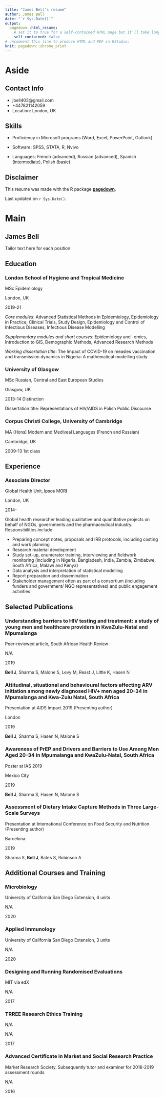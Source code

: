 ```yaml
---
title: "James Bell's resume"
author: James Bell
date: "`r Sys.Date()`"
output:
  pagedown::html_resume:
    # set it to true for a self-contained HTML page but it'll take longer to render
    self_contained: false
# uncomment this line to produce HTML and PDF in RStudio:
knit: pagedown::chrome_print
---
```


Aside
================================================================================

Contact Info {#contact}
--------------------------------------------------------------------------------

- <i class="fa fa-envelope"></i> jbell403@gmail.com
- <i class="fa fa-phone"></i> +447821142059
- Location: London, UK


Skills {#skills}
--------------------------------------------------------------------------------

- Proficiency in Microsoft programs (Word, Excel, PowerPoint, Outlook)

- Software: SPSS, STATA, R, Nvivo

- Languages: French (advanced), Russian (advanced), Spanish (intermediate), Polish (basic)


Disclaimer {#disclaimer}
--------------------------------------------------------------------------------

This resume was made with the R package [**pagedown**](https://github.com/rstudio/pagedown).

Last updated on `r Sys.Date()`.



Main
================================================================================

James Bell {#title}
--------------------------------------------------------------------------------

Tailor text here for each position


Education {data-icon=graduation-cap data-concise=true}
--------------------------------------------------------------------------------

### London School of Hygiene and Tropical Medicine

MSc Epidemiology

London, UK

2019-21

*Core modules*: Advanced Statistical Methods in Epidemiology, Epidemiology in Practice, Clinical Trials, Study Design, Epidemiology and Control of Infectious Diseases, Infectious Disease Modelling

*Supplementary modules and short courses*: Epidemiology and -omics, Introduction to GIS, Demographic Methods, Advanced Research Methods

*Working dissertation title*: The Impact of COVID-19 on measles vaccination and transmission dynamics in Nigeria: A mathematical modelling study

### University of Glasgow

MSc Russian, Central and East European Studies

Glasgow, UK

2013-14
Distinction

Dissertation title: Representations of HIV/AIDS in Polish Public Discourse

### Corpus Christi College, University of Cambridge

MA (Hons) Modern and Mediveal Languages (French and Russian)

Cambridge, UK

2009-13
1st class


Experience {data-icon=laptop}
--------------------------------------------------------------------------------

### Associate Director

Global Health Unit, Ipsos MORI

London, UK

2014-

Global health researcher leading qualitative and quantitative projects on behalf of NGOs, governments and the pharmaceutical industry. Responsibilities include:

- Preparing concept notes, proposals and IRB protocols, including costing and work planning   
- Research material development  
- Study set-up, enumerator training, interviewing and fieldwork monitoring (including in Nigeria, Bangladesh, India, Zambia, Zimbabwe, South Africa, Malawi and Kenya)   
- Data analysis and interpretation of statistical modelling  
- Report preparation and dissemination
- Stakeholder management often as part of a consortium (including funders and government/ NGO representatives) and public engagement activities  




Selected Publications {data-icon=file}
--------------------------------------------------------------------------------

### Understanding barriers to HIV testing and treatment: a study of young men and healthcare providers in KwaZulu-Natal and Mpumalanga

Peer-reviewed article, South African Health Review

N/A

2019

**Bell J**, Sharma S, Malone S, Levy M, Reast J, Little K, Hasen N

### Attitudinal, situational and behavioural factors affecting ARV initiation among newly diagnosed HIV+ men aged 20-34 in Mpumalanga and Kwa-Zulu Natal, South Africa

Presentation at AIDS Impact 2019 (Presenting author)

London

2019

**Bell J**, Sharma S, Hasen N, Malone S

### Awareness of PrEP and Drivers and Barriers to Use Among Men Aged 20-34 in Mpumalanga and KwaZulu-Natal, South Africa

Poster at IAS 2019

Mexico City

2019

**Bell J**, Sharma S, Hasen N, Malone S

### Assessment of Dietary Intake Capture Methods in Three Large-Scale Surveys

Presentation at International Conference on Food Security and Nutrition (Presenting author)

Barcelona

2019

Sharma S, **Bell J**, Bates S, Robinson A

Additional Courses and Training {data-icon=rocket}
--------------------------------------------------------------------------------
### Microbiology

University of California San Diego Extension, 4 units

N/A

2020

### Applied Immunology 

University of California San Diego Extension, 3 units

N/A

2020

### Designing and Running Randomised Evaluations

MIT via edX

N/A

2017 

### TRREE Research Ethics Training 

N/A

N/A

2017 

### Advanced Certificate in Market and Social Research Practice 
Market Research Society. Subsequently tutor and examiner for 2018-2019 assessment rounds

N/A

2016

